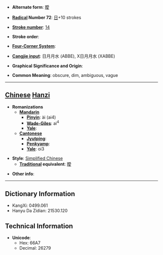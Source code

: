 * '''Alternate form''': [[曖]]

* '''[[Wiktionary:Chinese radical index| Radical]] Number 72''': [[Wiktionary:Chinese radical index 日|日]]+10 strokes

* '''[[Wiktionary:Chinese total strokes index|Stroke number]]''': [[Wiktionary:Chinese total strokes index 14|14]]

* '''Stroke order''': 

* '''[[Wiktionary:Chinese four corner index|Four-Corner System]]''': 

* '''[[Wiktionary:Chinese Cangjie index|Cangjie input]]''': 日月月水 (ABBE), X日月月水 (XABBE)

* '''Graphical Significance and Origin''': 

* '''Common Meaning''': obscure, dim, ambiguous, vague

----

== [[Chinese]] [[Hanzi]] ==

* '''Romanizations'''
** '''[[Mandarin]]'''
*** '''[[Pinyin]]''': ài (ai4)
*** '''[[Wade-Giles]]''': ai<sup>4</sup>
*** '''[[Yale]]''': 
** '''[[Cantonese]]'''
*** '''[[Jyutping]]''':
*** '''[[Penkyamp]]''': 
*** '''[[Yale]]''': oi3

* '''Style''': [[Simplified Chinese]] 
** '''[[Traditional Chinese|Traditional]] equivalent''': [[曖]]

* '''Other info''': 

----

== Dictionary Information ==

* KangXi: 0499.061
* Hanyu Da Zidian: 21530.120

== Technical Information ==

* '''Unicode''':
** Hex: 66A7
** Decimal: 26279